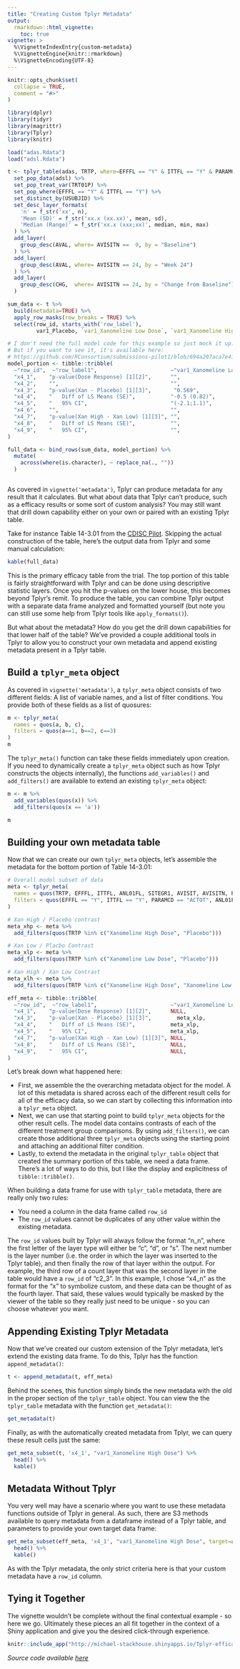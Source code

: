 ```yaml
---
title: "Creating Custom Tplyr Metadata"
output: 
  rmarkdown::html_vignette:
    toc: true
vignette: >
  %\VignetteIndexEntry{custom-metadata}
  %\VignetteEngine{knitr::rmarkdown}
  %\VignetteEncoding{UTF-8}
---
```


```r
knitr::opts_chunk$set(
  collapse = TRUE,
  comment = "#>"
)
```

```r
library(dplyr)
library(tidyr)
library(magrittr)
library(Tplyr)
library(knitr)
```

```r
load("adas.Rdata")
load("adsl.Rdata")

t <- tplyr_table(adas, TRTP, where=EFFFL == "Y" & ITTFL == "Y" & PARAMCD == "ACTOT" & ANL01FL == "Y") %>% 
  set_pop_data(adsl) %>% 
  set_pop_treat_var(TRT01P) %>% 
  set_pop_where(EFFFL == "Y" & ITTFL == "Y") %>% 
  set_distinct_by(USUBJID) %>% 
  set_desc_layer_formats(
    'n' = f_str('xx', n),
    'Mean (SD)' = f_str('xx.x (xx.xx)', mean, sd),
    'Median (Range)' = f_str('xx.x (xxx;xx)', median, min, max)
  ) %>% 
  add_layer(
    group_desc(AVAL, where= AVISITN ==  0, by = "Baseline")
  ) %>% 
  add_layer(
    group_desc(AVAL, where= AVISITN == 24, by = "Week 24")
  ) %>% 
  add_layer(
    group_desc(CHG,  where= AVISITN == 24, by = "Change from Baseline")
  )

sum_data <- t %>% 
  build(metadata=TRUE) %>% 
  apply_row_masks(row_breaks = TRUE) %>% 
  select(row_id, starts_with('row_label'), 
         var1_Placebo, `var1_Xanomeline Low Dose`, `var1_Xanomeline High Dose`)

# I don't need the full model code for this example so just mock it up. 
# But if you want to see it, it's available here:
# https://github.com/RConsortium/submissions-pilot1/blob/694a207aca7e419513ffe16f6f5873526da1bdcb/R/eff_models.R#L17
model_portion <- tibble::tribble(
  ~"row_id",  ~"row_label1",                       ~"var1_Xanomeline Low Dose", ~"var1_Xanomeline High Dose",
  "x4_1",    "p-value(Dose Response) [1][2]",      "",                          "0.245",
  "x4_2",    "",                                   "",                          "",
  "x4_3",    "p-value(Xan - Placebo) [1][3]",	    "0.569",    	               "0.233",
  "x4_4",    "   Diff of LS Means (SE)",           "-0.5 (0.82)",               "-1.0 (0.84)",
  "x4_5",    "   95% CI",                          "(-2.1;1.1)",                "(-2.7;0.7)",
  "x4_6",    "",                                   "",                          "",
  "x4_7",    "p-value(Xan High - Xan Low) [1][3]", "",                          "0.520",
  "x4_8",    "   Diff of LS Means (SE)",           "",                          "-0.5 (0.84)",
  "x4_9",    "   95% CI",                          "",                          "(-2.2;1.1)"
)

full_data <- bind_rows(sum_data, model_portion) %>% 
  mutate(
    across(where(is.character), ~ replace_na(., ""))
  )



```

As covered in `vignette('metadata')`, Tplyr can produce metadata for any result that it calculates. But what about data that Tplyr can't produce, such as a efficacy results or some sort of custom analysis? You may still want that drill down capability either on your own or paired with an existing Tplyr table.

Take for instance Table 14-3.01 from the [CDISC Pilot](https://github.com/atorus-research/CDISC_pilot_replication). Skipping the actual construction of the table, here's the output data from Tplyr and some manual calculation:

```r
kable(full_data)
```

This is the primary efficacy table from the trial. The top portion of this table is fairly straightforward with Tplyr and can be done using descriptive statistic layers. Once you hit the p-values on the lower house, this becomes beyond Tplyr's remit. To produce the table, you can combine Tplyr output with a separate data frame analyzed and formatted yourself (but note you can still use some help from Tplyr tools like `apply_formats()`). 

But what about the metadata? How do you get the drill down capabilities for that lower half of the table? We've provided a couple additional tools in Tplyr to allow you to construct your own metadata and append existing metadata present in a Tplyr table.

## Build a `tplyr_meta` object

As covered in `vignette('metadata')`, a `tplyr_meta` object consists of two different fields: A list of variable names, and a list of filter conditions. You provide both of these fields as a list of quosures:

```r
m <- tplyr_meta(
  names = quos(a, b, c),
  filters = quos(a==1, b==2, c==3)
)
m
```

The `tplyr_meta()` function can take these fields immediately upon creation. If you need to dynamically create a `tplyr_meta` object such as how Tplyr constructs the objects internally), the functions `add_variables()` and `add_filters()` are available to extend an existing `tplyr_meta` object:

```r
m <- m %>% 
  add_variables(quos(x)) %>% 
  add_filters(quos(x == 'a'))

m
```

## Building your own metadata table

Now that we can create our own `tplyr_meta` objects, let's assemble the metadata for the bottom portion of Table 14-3.01:

```r
# Overall model subset of data
meta <- tplyr_meta(
  names = quos(TRTP, EFFFL, ITTFL, ANL01FL, SITEGR1, AVISIT, AVISITN, PARAMCD, AVAL, BASE, CHG),
  filters = quos(EFFFL == "Y", ITTFL == "Y", PARAMCD == "ACTOT", ANL01FL == "Y", AVISITN == 24)
)

# Xan High / Placebo contrast
meta_xhp <- meta %>% 
  add_filters(quos(TRTP %in% c("Xanomeline High Dose", "Placebo")))

# Xan Low / Placbo Contrast
meta_xlp <- meta %>% 
  add_filters(quos(TRTP %in% c("Xanomeline Low Dose", "Placebo")))

# Xan High / Xan Low Contrast
meta_xlh <- meta %>% 
  add_filters(quos(TRTP %in% c("Xanomeline High Dose", "Xanomeline Low Dose")))

eff_meta <- tibble::tribble(
  ~"row_id",  ~"row_label1",                       ~"var1_Xanomeline Low Dose", ~"var1_Xanomeline High Dose",
  "x4_1",    "p-value(Dose Response) [1][2]",      NULL,                        meta,
  "x4_3",    "p-value(Xan - Placebo) [1][3]",	     meta_xlp,    	              meta_xhp,
  "x4_4",    "   Diff of LS Means (SE)",           meta_xlp,                    meta_xhp,
  "x4_5",    "   95% CI",                          meta_xlp,                    meta_xhp,
  "x4_7",    "p-value(Xan High - Xan Low) [1][3]", NULL,                        meta_xlh,
  "x4_8",    "   Diff of LS Means (SE)",           NULL,                        meta_xlh,
  "x4_9",    "   95% CI",                          NULL,                        meta_xlh
)
```

Let's break down what happened here:

- First, we assemble the the overarching metadata object for the model. A lot of this metadata is shared across each of the different result cells for all of the efficacy data, so we can start by collecting this information into a `tplyr_meta` object.
- Next, we can use that starting point to build `tplyr_meta` objects for the other result cells. The model data contains contrasts of each of the different treatment group comparisons. By using `add_filters()`, we can create those additional three `tplyr_meta` objects using the starting point and attaching an additional filter condition.
- Lastly, to extend the metadata in the original `tplyr_table` object that created the summary portion of this table, we need a data frame. There's a lot of ways to do this, but I like the display and explicitness of `tibble::tribble()`.

When building a data frame for use with `tplyr_table` metadata, there are really only two rules:

- You need a column in the data frame called `row_id`
- The `row_id` values cannot be duplicates of any other value within the existing metadata.

The `row_id` values built by Tplyr will always follow the format "<first letter of layer type>n_n", where the first letter of the layer type will either be "c", "d", or "s". The next number is the layer number (i.e. the order in which the layer was inserted to the Tplyr table), and then finally the row of that layer within the output. For example, the third row of a count layer that was the second layer in the table would have a `row_id` of "c2_3". In this example, I chose "x4_n" as the format for the "x" to symbolize custom, and these data can be thought of as the fourth layer. That said, these values would typically be masked by the viewer of the table so they really just need to be unique - so you can choose whatever you want.

## Appending Existing Tplyr Metadata 

Now that we've created our custom extension of the Tplyr metadata, let's extend the existing data frame. To do this, Tplyr has the function `append_metadata()`:

```r
t <- append_metadata(t, eff_meta)
```

Behind the scenes, this function simply binds the new metadata with the old in the proper section of the `tplyr_table` object. You can view the the `tplyr_table` metadata with the function `get_metadata()`:

```r
get_metadata(t)
```

Finally, as with the automatically created metadata from Tplyr, we can query these result cells just the same:

```r
get_meta_subset(t, 'x4_1', "var1_Xanomeline High Dose") %>% 
  head() %>% 
  kable()
```

## Metadata Without Tplyr

You very well may have a scenario where you want to use these metadata functions outside of Tplyr in general. As such, there are S3 methods available to query metadata from a dataframe instead of a Tplyr table, and parameters to provide your own target data frame:

```r
get_meta_subset(eff_meta, 'x4_1', "var1_Xanomeline High Dose", target=adas) %>% 
  head() %>% 
  kable()
```

As with the Tplyr metadata, the only strict criteria here is that your custom metadata have a `row_id` column.

## Tying it Together

The vignette wouldn't be complete without the final contextual example - so here we go. Ultimately these pieces an all fit together in the context of a Shiny application and give you the desired click-through experience.

```r
knitr::include_app("http://michael-stackhouse.shinyapps.io/Tplyr-efficacy-shiny-demo", height = "900px")
```

_Source code available [here](https://github.com/atorus-research/Tplyr-efficacy-shiny-demo)_
